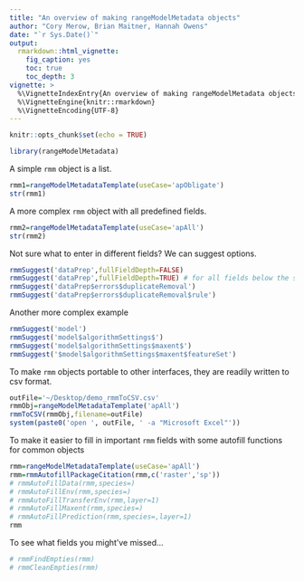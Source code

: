 ```yaml
---
title: "An overview of making rangeModelMetadata objects"
author: "Cory Merow, Brian Maitner, Hannah Owens"
date: "`r Sys.Date()`"
output: 
  rmarkdown::html_vignette:
    fig_caption: yes
    toc: true
    toc_depth: 3
vignette: >
  %\VignetteIndexEntry{An overview of making rangeModelMetadata objects}
  %\VignetteEngine{knitr::rmarkdown}
  %\VignetteEncoding{UTF-8}
---
```


```r
knitr::opts_chunk$set(echo = TRUE)
```

```r
library(rangeModelMetadata)
```

A simple `rmm` object is a list.
```r
rmm1=rangeModelMetadataTemplate(useCase='apObligate')
str(rmm1)
```

A more complex `rmm` object with all predefined fields.
```r
rmm2=rangeModelMetadataTemplate(useCase='apAll')
str(rmm2)
```

Not sure what to enter in different fields? We can suggest options.

```r
rmmSuggest('dataPrep',fullFieldDepth=FALSE)
rmmSuggest('dataPrep',fullFieldDepth=TRUE) # for all fields below the specified one
rmmSuggest('dataPrep$errors$duplicateRemoval')
rmmSuggest('dataPrep$errors$duplicateRemoval$rule')
```

Another more complex example

```r
rmmSuggest('model')
rmmSuggest('model$algorithmSettings$')
rmmSuggest('model$algorithmSettings$maxent$')
rmmSuggest('$model$algorithmSettings$maxent$featureSet')
```


To make `rmm` objects portable to other interfaces, they are readily written to csv format.
```r
outFile='~/Desktop/demo_rmmToCSV.csv'
rmmObj=rangeModelMetadataTemplate('apAll')
rmmToCSV(rmmObj,filename=outFile)
system(paste0('open ', outFile, ' -a "Microsoft Excel"'))
```

To make it easier to fill in important `rmm` fields with some autofill functions for common objects
```r
rmm=rangeModelMetadataTemplate(useCase='apAll')
rmm=rmmAutofillPackageCitation(rmm,c('raster','sp'))
# rmmAutoFillData(rmm,species=)
# rmmAutoFillEnv(rmm,species=)
# rmmAutoFillTransferEnv(rmm,layer=1)
# rmmAutoFillMaxent(rmm,species=)
# rmmAutoFillPrediction(rmm,species=,layer=1)
rmm
```

To see what fields you might've missed...
```r
# rmmFindEmpties(rmm)
# rmmCleanEmpties(rmm)
```



